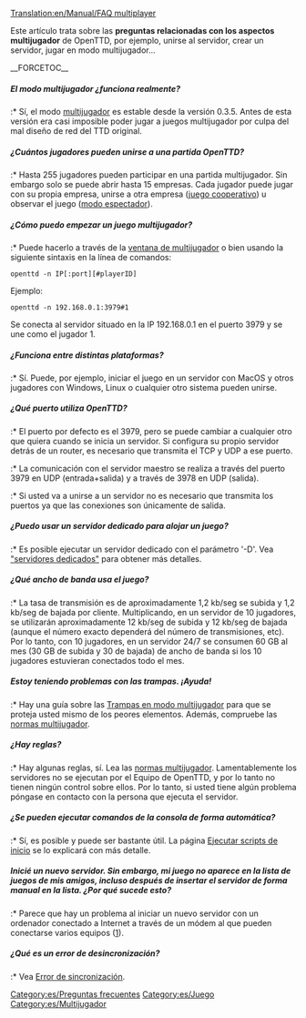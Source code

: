 [[Translation:en/Manual/FAQ multiplayer]]

{{es/FAQmenu}}

Este artículo trata sobre las '''preguntas relacionadas con los aspectos multijugador''' de OpenTTD, por ejemplo, unirse al servidor, crear un servidor, jugar en modo multijugador...

__FORCETOC__
=====El modo multijugador ¿funciona realmente?=====
:* Sí, el modo [[es/multijugador|multijugador]] es estable desde la versión 0.3.5. Antes de esta versión era casi imposible poder jugar a juegos multijugador por culpa del mal diseño de red del TTD original.

=====¿Cuántos jugadores pueden unirse a una partida OpenTTD?=====
:* Hasta 255 jugadores pueden participar en una partida multijugador.
Sin embargo solo se puede abrir hasta 15 empresas. Cada jugador puede jugar con su propia empresa, unirse a otra empresa ([[es/juego cooperativo|juego cooperativo]]) u observar el juego ([[es/modo espectador|modo espectador]]).

=====¿Cómo puedo empezar un juego multijugador?=====
:* Puede hacerlo a través de la [[es/ventana de multijugador|ventana de multijugador]] o bien usando la siguiente sintaxis en la línea de comandos:
<pre>openttd -n IP[:port][#playerID]</pre>
Ejemplo:
<pre>openttd -n 192.168.0.1:3979#1</pre>
Se conecta al servidor situado en la IP 192.168.0.1 en el puerto 3979 y se une como el jugador 1.

=====¿Funciona entre distintas plataformas?=====
:* Sí. Puede, por ejemplo, iniciar el juego en un servidor con MacOS y otros jugadores con Windows, Linux o cualquier otro sistema pueden unirse.

=====¿Qué puerto utiliza OpenTTD?=====
:* El puerto por defecto es el 3979, pero se puede cambiar a cualquier otro que quiera cuando se inicia un servidor. Si configura su propio servidor detrás de un router, es necesario que transmita el TCP y UDP a ese puerto.
:* La comunicación con el servidor maestro se realiza a través del puerto 3979 en UDP (entrada+salida) y a través de 3978 en UDP (salida).
:* Si usted va a unirse a un servidor no es necesario que transmita los puertos ya que las conexiones son únicamente de salida.

=====¿Puedo usar un servidor dedicado para alojar un juego?=====
:* Es posible ejecutar un servidor dedicado con el parámetro '-D'. Vea [[es/Servidores dedicados|"servidores dedicados"]] para obtener más detalles.

=====¿Qué ancho de banda usa el juego?=====
:* La tasa de transmisión es de aproximadamente 1,2 kb/seg se subida y 1,2 kb/seg de bajada por cliente. Multiplicando, en un servidor de 10 jugadores, se utilizarán aproximadamente 12 kb/seg de subida y 12 kb/seg de bajada (aunque el número exacto dependerá del número de transmisiones, etc). Por lo tanto, con 10 jugadores, en un servidor 24/7 se consumen 60 GB al mes (30 GB de subida y 30 de bajada) de ancho de banda si los 10 jugadores estuvieran conectados todo el mes.

=====Estoy teniendo problemas con las trampas. ¡Ayuda!=====
:* Hay una guía sobre las [[es/Manual/Trampas en modo multijugador|Trampas en modo multijugador]] para que se proteja usted mismo de los peores elementos. Además, compruebe las [[es/Community/Play Style/Normas multijugador|normas multijugador]].

=====¿Hay reglas?=====
:* Hay algunas reglas, sí. Lea las [[es/Community/Play Style/Normas multijugador|normas multijugador]]. Lamentablemente los servidores no se ejecutan por el Equipo de OpenTTD, y por lo tanto no tienen ningún control sobre ellos. Por lo tanto, si usted tiene algún problema póngase en contacto con la persona que ejecuta el servidor.

=====¿Se pueden ejecutar comandos de la consola de forma automática?=====
:* Sí, es posible y puede ser bastante útil. La página [[es/Manual/Ejecutar scripts de inicio|Ejecutar scripts de inicio]] se lo explicará con más detalle.

=====Inicié un nuevo servidor. Sin embargo, mi juego no aparece en la lista de juegos de mis amigos, incluso después de insertar el servidor de forma manual en la lista. ¿Por qué sucede esto?=====
:* Parece que hay un problema al iniciar un nuevo servidor con un ordenador conectado a Internet a través de un módem al que pueden conectarse varios equipos ([http://logmeinwiki.com/wiki/Hamachi:Gaming_over_Hamachi]).

=====¿Qué es un error de desincronización?=====
:* Vea [[es/Manual/Multijugador#Error de sincronización|Error de sincronización]].

[[Category:es/Preguntas frecuentes]]
[[Category:es/Juego]]
[[Category:es/Multijugador]]